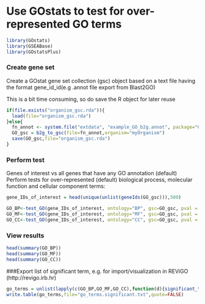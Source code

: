 Use GOstats to test for over-represented GO terms
========================================================

```r
library(GOstats)
library(GSEABase)
library(GOstatsPlus)
```

### Create gene set
Create a GOstat gene set collection (gsc) object based on a text file having
the format gene_id\tGO_id\tDescription\n (e.g .annot file export from Blast2GO)

This is a bit time consuming, so do save the R object for later reuse

```r
if(file.exists("organism_gsc.rda")){
  load(file="organism_gsc.rda")
}else{
  fn_annot <- system.file("extdata", "example_GO_b2g.annot", package="GOstatPlus")
  GO_gsc = b2g_to_gsc(file=fn_annot,organism="myOrganism")
  save(GO_gsc,file="organism_gsc.rda")
}

```

### Perform test
Genes of interest vs all genes that have any GO annotation (default)
Perform tests for over-represented (default) biological process, molecular function and cellular component terms:

```r
gene_IDs_of_interest = head(unique(unlist(geneIds(GO_gsc))),500)

GO_BP<-test_GO(gene_IDs_of_interest, ontology="BP", gsc=GO_gsc, pval = 0.01)
GO_MF<-test_GO(gene_IDs_of_interest, ontology="MF", gsc=GO_gsc, pval = 0.01)
GO_CC<-test_GO(gene_IDs_of_interest, ontology="CC", gsc=GO_gsc, pval = 0.01)
```

### View results
```r
head(summary(GO_BP))
head(summary(GO_MF))
head(summary(GO_CC))
```

###Export list of significant term, e.g. for import/visualization in REViGO (http://revigo.irb.hr)
```r
go_terms = unlist(lapply(c(GO_BP,GO_MF,GO_CC),function(d){significant_terms(d,cutoff=0.01)}))
write.table(go_terms,file="go_terms.significant.txt",quote=FALSE)
```
